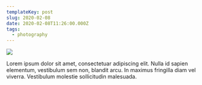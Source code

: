 ```yaml
---
templateKey: post
slug: 2020-02-08
date: 2020-02-08T11:26:00.000Z
tags:
  - photography
---
```

![](../../static/assets/20200208-IMG_3526.jpg)

Lorem ipsum dolor sit amet, consectetuar adipiscing elit. Nulla id sapien elementum, vestibulum sem non, blandit arcu. In maximus fringilla diam vel viverra. Vestibulum molestie sollicitudin malesuada.
